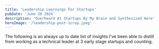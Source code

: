 ```yaml
---
title: 'Leadership Learnings For Startups'
pubDate: 'June 20 2024'
description: 'Overheard At Startups By My Brain and Synthesized Here'
heroImage: '/leadership-post-1crop.jpeg'    
---
```


The following is an always up to date list of insights I've been able to distill from working as a technical leader at 3 early stage startups and counting.

<CopyableParagraph id="insight-1" content="I want all of us to be student and teacher, coach and player, own and delegate." number={1} />

<CopyableParagraph id="insight-2" content="There is no binary solution at the individual level that works and can be abstracted to what is best for any group. At best it is a plot on a graph as a time series and a best fit curve that moves forward. Bayesian wins. At best leaders keep the standard deviation down." number={2} />

<CopyableParagraph id="insight-3" content="Product should lead what is built, but engineering should lead how it is build. Product is the only way to get to market." number={3} />

<CopyableParagraph id="insight-4" content="Have a minimal meeting mindset. If you are scheduling a meeting with more than one person, ensure it is necessary vs. something that can be handled async." number={4} />

<CopyableParagraph id="insight-5" content="Meetings kill productivity. Have one meeting to define requirements for a project, get clarification, ensure scope and risks are defined, and then do the work. This meeting should include an RFC and a PRD that everyone already is aware of and has as read-aheads prior to the meeting." number={5} />

<CopyableParagraph id="insight-6" content="Don't gatekeep information. Enable information flow by being radically transparent to the entire company as much as possible to ensure context is there if anyone needs it. This requires trust and accountability from everyone." number={6} />

<CopyableParagraph id="insight-7" content="Set deadlines and adhere to them. Track them and adjust scope and level of effort accordingly per engineering project owner." number={7} />

<CopyableParagraph id="insight-8" content="Don't gossip. Gossip is a waste of time. It is not helpful to share your private convos with others. It is helpful to share your ideas and ship your best work." number={8} />

<CopyableParagraph id="insight-9" content="Culture is magic. You are the magician. As a leader, show how your tricks are performed and help everyone see the magic so they can perform it themselves. Not every company has the same tricks, but everyone has the ability to perform magic given the opportunity." number={9} />

<CopyableParagraph id="insight-10" content="Don't schedule regular 1:1s. They are not effective. Instead, schedule them when you need them most. This is a rare opportunity to talk about anything and everything. Wait until you have something you need to address with the individual." number={10} />

<CopyableParagraph id="insight-11" content="Have just enough structure to not have mass chaos. To figure this out, remove all structure and see what turns into chaos and add in the order as needed via tools for developers, product, and management. This is easily overdone and a huge waste of time to clean up after the fact or to educate on tooling vs. shipping new features." number={11} />



